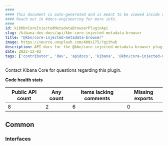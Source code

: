 ```yaml
---
####
#### This document is auto-generated and is meant to be viewed inside our experimental, new docs system.
#### Reach out in #docs-engineering for more info.
####
id: kibKbnCoreInjectedMetadataBrowserPluginApi
slug: /kibana-dev-docs/api/kbn-core-injected-metadata-browser
title: "@kbn/core-injected-metadata-browser"
image: https://source.unsplash.com/400x175/?github
description: API docs for the @kbn/core-injected-metadata-browser plugin
date: 2022-12-02
tags: ['contributor', 'dev', 'apidocs', 'kibana', '@kbn/core-injected-metadata-browser']
---
```




Contact Kibana Core for questions regarding this plugin.

**Code health stats**

| Public API count  | Any count | Items lacking comments | Missing exports |
|-------------------|-----------|------------------------|-----------------|
| 8 | 2 | 6 | 0 |

## Common

### Interfaces
<DocDefinitionList data={kbnCoreInjectedMetadataBrowserObj.common.interfaces}/>

